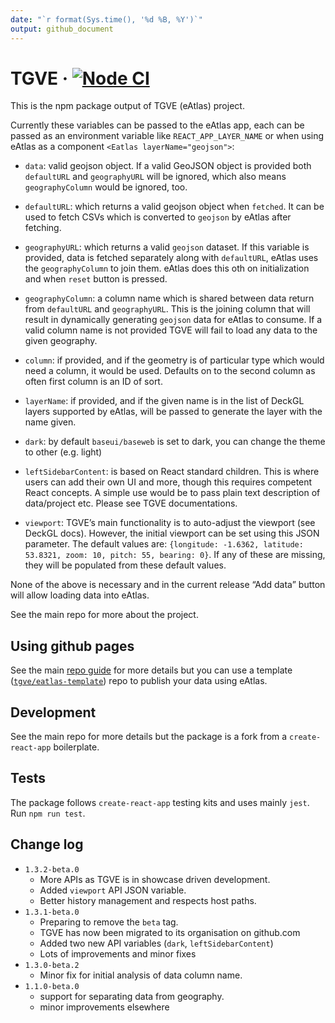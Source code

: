 ```yaml
---
date: "`r format(Sys.time(), '%d %B, %Y')`"
output: github_document
---
```

# TGVE · [![Node CI](https://github.com/tgve/eAtlas/workflows/Node%20CI/badge.svg?branch=master)](https://github.com/tgve/tgve/actions?query=workflow%3A%22Node+CI%22)

This is the npm package output of TGVE (eAtlas) project.

Currently these variables can be passed to the eAtlas app, each can be passed as an environment variable like `REACT_APP_LAYER_NAME` or when using eAtlas as a component `<Eatlas layerName="geojson">`:

  - `data`: valid geojson object. If a valid GeoJSON object is provided both `defaultURL` and `geographyURL` will be ignored, which also means `geographyColumn` would be ignored, too.

  - `defaultURL`: which returns a valid geojson object when `fetched`. It
    can be used to fetch CSVs which is converted to `geojson` by eAtlas
    after fetching.

  - `geographyURL`: which returns a valid `geojson` dataset. If this
    variable is provided, data is fetched separately along with
    `defaultURL`, eAtlas uses the `geographyColumn` to join them. eAtlas
    does this oth on initialization and when `reset` button is pressed.

  - `geographyColumn`: a column name which is shared between data return
    from `defaultURL` and `geographyURL`. This is the joining column
    that will result in dynamically generating `geojson` data for eAtlas
    to consume. If a valid column name is not provided TGVE will fail to load any data to the given geography.

  - `column`: if provided, and if the geometry is of particular type
    which would need a column, it would be used. Defaults on to the
    second column as often first column is an ID of sort.

  - `layerName`: if provided, and if the given name is in the list of DeckGL layers supported by eAtlas, will be passed to generate the layer with the name given.

  - `dark`: by default `baseui/baseweb` is set to dark, you can change the theme to other (e.g. light)

  - `leftSidebarContent`: is based on React standard children. This is where users can add their own UI and more, though this requires competent React concepts. A simple use would be to pass plain text description of data/project etc. Please see TGVE documentations.

  - `viewport`: TGVE's main functionality is to auto-adjust the viewport (see DeckGL docs). However, the initial viewport can be set using this JSON parameter. The default values are:
  `{longitude: -1.6362, latitude: 53.8321, zoom: 10, pitch: 55, bearing: 0}`. If any of these are missing, they will be populated from these default values.

None of the above is necessary and in the current release “Add data”
button will allow loading data into eAtlas.

See the main repo for more about the project.

## Using github pages

See the main [repo
guide](https://github.com/tgve/eAtlas/blob/master/notes/guide.md) for
more details but you can use a template
([`tgve/eatlas-template`](https://github.com/tgve/eatlas-template))
repo to publish your data using eAtlas.

## Development

See the main repo for more details but the package is a fork from a
`create-react-app` boilerplate.

## Tests

The package follows `create-react-app` testing kits and uses mainly
`jest`. Run `npm run test`.

## Change log
- `1.3.2-beta.0`
  - More APIs as TGVE is in showcase driven development.
  - Added `viewport` API JSON variable.
  - Better history management and respects host paths.
- `1.3.1-beta.0`
  - Preparing to remove the `beta` tag. 
  - TGVE has now been migrated to its organisation on github.com
  - Added two new API variables (`dark`, `leftSidebarContent`)
  - Lots of improvements and minor fixes
- `1.3.0-beta.2`
  - Minor fix for initial analysis of data column name.
- `1.1.0-beta.0`
  - support for separating data from geography.
  - minor improvements elsewhere

